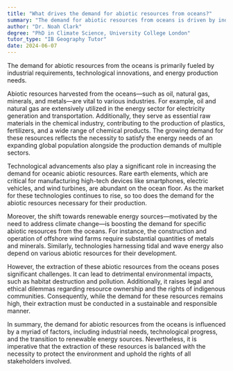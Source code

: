 ```yaml
---
title: "What drives the demand for abiotic resources from oceans?"
summary: "The demand for abiotic resources from oceans is driven by industrial needs, technological advancements, and energy production."
author: "Dr. Noah Clark"
degree: "PhD in Climate Science, University College London"
tutor_type: "IB Geography Tutor"
date: 2024-06-07
---
```


The demand for abiotic resources from the oceans is primarily fueled by industrial requirements, technological innovations, and energy production needs.

Abiotic resources harvested from the oceans—such as oil, natural gas, minerals, and metals—are vital to various industries. For example, oil and natural gas are extensively utilized in the energy sector for electricity generation and transportation. Additionally, they serve as essential raw materials in the chemical industry, contributing to the production of plastics, fertilizers, and a wide range of chemical products. The growing demand for these resources reflects the necessity to satisfy the energy needs of an expanding global population alongside the production demands of multiple sectors.

Technological advancements also play a significant role in increasing the demand for oceanic abiotic resources. Rare earth elements, which are critical for manufacturing high-tech devices like smartphones, electric vehicles, and wind turbines, are abundant on the ocean floor. As the market for these technologies continues to rise, so too does the demand for the abiotic resources necessary for their production.

Moreover, the shift towards renewable energy sources—motivated by the need to address climate change—is boosting the demand for specific abiotic resources from the oceans. For instance, the construction and operation of offshore wind farms require substantial quantities of metals and minerals. Similarly, technologies harnessing tidal and wave energy also depend on various abiotic resources for their development.

However, the extraction of these abiotic resources from the oceans poses significant challenges. It can lead to detrimental environmental impacts, such as habitat destruction and pollution. Additionally, it raises legal and ethical dilemmas regarding resource ownership and the rights of indigenous communities. Consequently, while the demand for these resources remains high, their extraction must be conducted in a sustainable and responsible manner.

In summary, the demand for abiotic resources from the oceans is influenced by a myriad of factors, including industrial needs, technological progress, and the transition to renewable energy sources. Nevertheless, it is imperative that the extraction of these resources is balanced with the necessity to protect the environment and uphold the rights of all stakeholders involved.
    